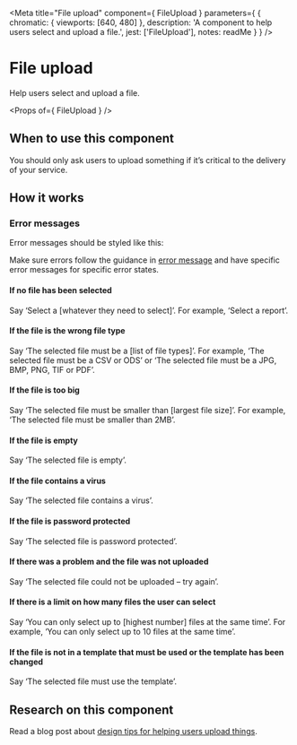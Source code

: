 
<Meta
  title="File upload"
  component={ FileUpload }
  parameters={ {
    chromatic: { viewports: [640, 480] },
    description: 'A component to help users select and upload a file.',
    jest: ['FileUpload'],
    notes: readMe
  } }
/>

# File upload

Help users select and upload a file.

<Preview withToolbar>
  <Story name="FileUpload">
    <FileUpload
      id="file-upload-1"
      name="file-upload-1"
      label="Upload a file"
    />
  </Story>
</Preview>

<Props of={ FileUpload } />


## When to use this component

You should only ask users to upload something if it’s critical to the delivery of your service.


## How it works

<Preview>
  <Story name="Standard">
    <FileUpload
      id="file-upload-1"
      name="file-upload-1"
      label="Upload a file"
    />
  </Story>
</Preview>


### Error messages

Error messages should be styled like this:

<Preview>
  <Story name="Error messages">
    <FileUpload
      id="file-upload-1"
      name="file-upload-1"
      label="Upload a file"
      error="The CSV must be smaller than 2MB"
    />
  </Story>
</Preview>

Make sure errors follow the guidance in [error message] and have specific error messages for specific error states.


#### If no file has been selected

Say ‘Select a [whatever they need to select]’.
For example, ‘Select a report’.


#### If the file is the wrong file type

Say ‘The selected file must be a [list of file types]’.
For example, ‘The selected file must be a CSV or ODS’ or ‘The selected file must be a JPG, BMP, PNG, TIF or PDF’.


#### If the file is too big

Say ‘The selected file must be smaller than [largest file size]’.
For example, ‘The selected file must be smaller than 2MB’.


#### If the file is empty

Say ‘The selected file is empty’.


#### If the file contains a virus

Say ‘The selected file contains a virus’.


#### If the file is password protected

Say ‘The selected file is password protected’.


#### If there was a problem and the file was not uploaded

Say ‘The selected file could not be uploaded – try again’.


#### If there is a limit on how many files the user can select

Say ‘You can only select up to [highest number] files at the same time’.
For example, ‘You can only select up to 10 files at the same time’.


#### If the file is not in a template that must be used or the template has been changed

Say ‘The selected file must use the template’.


## Research on this component

Read a blog post about [design tips for helping users upload things].


[error message]: https://design-system.service.gov.uk/components/error-message/
[design tips for helping users upload things]: https://designnotes.blog.gov.uk/2017/02/14/some-design-tips-for-uploading-things/